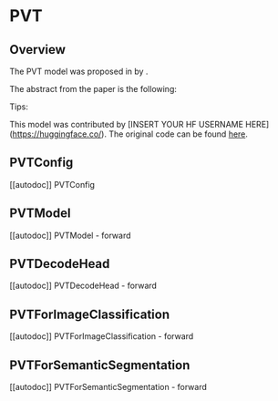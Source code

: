 <!--Copyright 2022 The HuggingFace Team. All rights reserved.

Licensed under the Apache License, Version 2.0 (the "License"); you may not use this file except in compliance with
the License. You may obtain a copy of the License at

http://www.apache.org/licenses/LICENSE-2.0

Unless required by applicable law or agreed to in writing, software distributed under the License is distributed on
an "AS IS" BASIS, WITHOUT WARRANTIES OR CONDITIONS OF ANY KIND, either express or implied. See the License for the
specific language governing permissions and limitations under the License.
-->

# PVT

## Overview

The PVT model was proposed in [<INSERT PAPER NAME HERE>](<INSERT PAPER LINK HERE>) by <INSERT AUTHORS HERE>.
<INSERT SHORT SUMMARY HERE>

The abstract from the paper is the following:

*<INSERT PAPER ABSTRACT HERE>*

Tips:

<INSERT TIPS ABOUT MODEL HERE>

This model was contributed by [INSERT YOUR HF USERNAME HERE](https://huggingface.co/<INSERT YOUR HF USERNAME HERE>).
The original code can be found [here](<INSERT LINK TO GITHUB REPO HERE>).


## PVTConfig

[[autodoc]] PVTConfig

## PVTModel

[[autodoc]] PVTModel
    - forward

## PVTDecodeHead

[[autodoc]] PVTDecodeHead
    - forward

## PVTForImageClassification

[[autodoc]] PVTForImageClassification
    - forward

## PVTForSemanticSegmentation

[[autodoc]] PVTForSemanticSegmentation
    - forward
